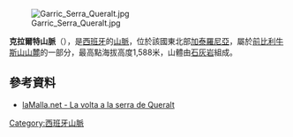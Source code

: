 [[Image:Garric_Serra_Queralt.jpg|right]]

{{coord|42|N|1|E|display=title}}

'''克拉爾特山脈'''（{{lang-ca|Serra de Queralt}}），是[[西班牙|西班牙]]的[[山脈|山脈]]，位於該國東北部[[加泰羅尼亞|加泰羅尼亞]]，屬於[[前比利牛斯山山麓|前比利牛斯山山麓]]的一部分，最高點海拔高度1,588米，山體由[[石灰岩|石灰岩]]組成。

==參考資料==
* [http://www.lamalla.net/turisme/rutes_escapades/article?id=156322 laMalla.net - La volta a la serra de Queralt]{{dead link|date=2017年11月 |bot=InternetArchiveBot |fix-attempted=yes }}

{{Spain-geo-stub}}
[[Category:西班牙山脈|Category:西班牙山脈]]